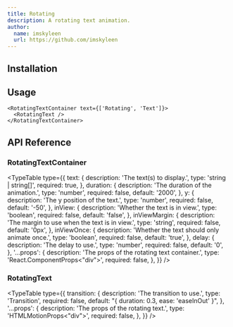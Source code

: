 ```yaml
---
title: Rotating
description: A rotating text animation.
author:
  name: imskyleen
  url: https://github.com/imskyleen
---
```


<ComponentPreview name="demo-primitives-texts-rotating" />

## Installation

<ComponentInstallation name="primitives-texts-rotating" />

## Usage

```tsx
<RotatingTextContainer text={['Rotating', 'Text']}>
  <RotatingText />
</RotatingTextContainer>
```

## API Reference

### RotatingTextContainer

<TypeTable
  type={{
    text: {
      description: 'The text(s) to display.',
      type: 'string | string[]',
      required: true,
    },
    duration: {
      description: 'The duration of the animation.',
      type: 'number',
      required: false,
      default: '2000',
    },
    y: {
      description: 'The y position of the text.',
      type: 'number',
      required: false,
      default: '-50',
    },
    inView: {
      description: 'Whether the text is in view.',
      type: 'boolean',
      required: false,
      default: 'false',
    },
    inViewMargin: {
      description: 'The margin to use when the text is in view.',
      type: 'string',
      required: false,
      default: '0px',
    },
    inViewOnce: {
      description: 'Whether the text should only animate once.',
      type: 'boolean',
      required: false,
      default: 'true',
    },
    delay: {
      description: 'The delay to use.',
      type: 'number',
      required: false,
      default: '0',
    },
    '...props': {
      description: 'The props of the rotating text container.',
      type: 'React.ComponentProps<"div">',
      required: false,
    },
  }}
/>

### RotatingText

<TypeTable
  type={{
    transition: {
      description: 'The transition to use.',
      type: 'Transition',
      required: false,
      default: "{ duration: 0.3, ease: 'easeInOut' }",
    },
    '...props': {
      description: 'The props of the rotating text.',
      type: 'HTMLMotionProps<"div">',
      required: false,
    },
  }}
/>
